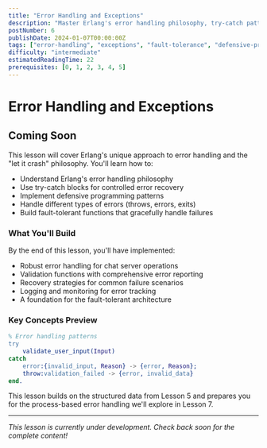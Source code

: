 ```yaml
---
title: "Error Handling and Exceptions"
description: "Master Erlang's error handling philosophy, try-catch patterns, and defensive programming techniques for building fault-tolerant chat systems"
postNumber: 6
publishDate: 2024-01-07T00:00:00Z
tags: ["error-handling", "exceptions", "fault-tolerance", "defensive-programming"]
difficulty: "intermediate"
estimatedReadingTime: 22
prerequisites: [0, 1, 2, 3, 4, 5]
---
```


# Error Handling and Exceptions

## Coming Soon

This lesson will cover Erlang's unique approach to error handling and the "let it crash" philosophy. You'll learn how to:

- Understand Erlang's error handling philosophy
- Use try-catch blocks for controlled error recovery
- Implement defensive programming patterns
- Handle different types of errors (throws, errors, exits)
- Build fault-tolerant functions that gracefully handle failures

### What You'll Build

By the end of this lesson, you'll have implemented:
- Robust error handling for chat server operations
- Validation functions with comprehensive error reporting
- Recovery strategies for common failure scenarios
- Logging and monitoring for error tracking
- A foundation for the fault-tolerant architecture

### Key Concepts Preview

```erlang
% Error handling patterns
try
    validate_user_input(Input)
catch
    error:{invalid_input, Reason} -> {error, Reason};
    throw:validation_failed -> {error, invalid_data}
end.
```

This lesson builds on the structured data from Lesson 5 and prepares you for the process-based error handling we'll explore in Lesson 7.

---

_This lesson is currently under development. Check back soon for the complete content!_